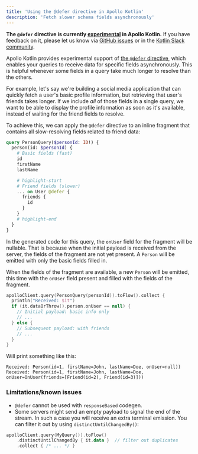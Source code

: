 ```yaml
---
title: 'Using the @defer directive in Apollo Kotlin'
description: 'Fetch slower schema fields asynchronously'
---
```


<ExperimentalFeature>

**The `@defer` directive is currently [experimental](https://www.apollographql.com/docs/resources/product-launch-stages/#experimental-features) in Apollo Kotlin.** If you have feedback on it, please let us know via [GitHub issues](https://github.com/apollographql/apollo-kotlin/issues/new?assignees=&labels=Type%3A+Bug&template=bug_report.md) or in the [Kotlin Slack community](https://slack.kotl.in/).

</ExperimentalFeature>

Apollo Kotlin provides experimental support of [the `@defer` directive](https://github.com/graphql/graphql-wg/blob/main/rfcs/DeferStream.md), which enables your queries to receive data for specific fields asynchronously. This is helpful whenever some fields in a query take much longer to resolve than the others.

For example, let's say we're building a social media application that can quickly fetch a user's basic profile information, but retrieving that user's friends takes longer. If we include _all_ of those fields in a single query, we want to be able to display the profile information as soon as it's available, instead of waiting for the friend fields to resolve.

To achieve this, we can apply the `@defer` directive to an inline fragment that contains all slow-resolving fields related to friend data:

```graphql
query PersonQuery($personId: ID!) {
  person(id: $personId) {
    # Basic fields (fast)
    id
    firstName
    lastName

    # highlight-start
    # Friend fields (slower)
    ... on User @defer {
      friends {
        id
      }
    }
    # highlight-end
  }
}
```

In the generated code for this query, the `onUser` field for the fragment will be nullable. That is because when the initial payload is received from the server, the fields of the fragment are not yet present. A `Person` will be emitted with only the basic fields filled in.

When the fields of the fragment are available, a new `Person` will be emitted, this time with the `onUser` field present and filled with the fields of the fragment.

```kotlin
apolloClient.query(PersonQuery(personId)).toFlow().collect {
  println("Received: $it")
  if (it.dataOrThrow().person.onUser == null) {
    // Initial payload: basic info only
    // ...
  } else {
    // Subsequent payload: with friends
    // ...
  }
}
```

Will print something like this:

```
Received: Person(id=1, firstName=John, lastName=Doe, onUser=null))
Received: Person(id=1, firstName=John, lastName=Doe, onUser=OnUser(friends=[Friend(id=2), Friend(id=3)]))
```

### Limitations/known issues
* `@defer` cannot be used with `responseBased` codegen.
* Some servers might send an empty payload to signal the end of the stream. In such a case you will receive an extra terminal emission. You can filter it out by using `distinctUntilChangedBy()`:

```kotlin
apolloClient.query(MyQuery()).toFlow()
    .distinctUntilChangedBy { it.data }  // filter out duplicates
    .collect { /* ... */ }
```

